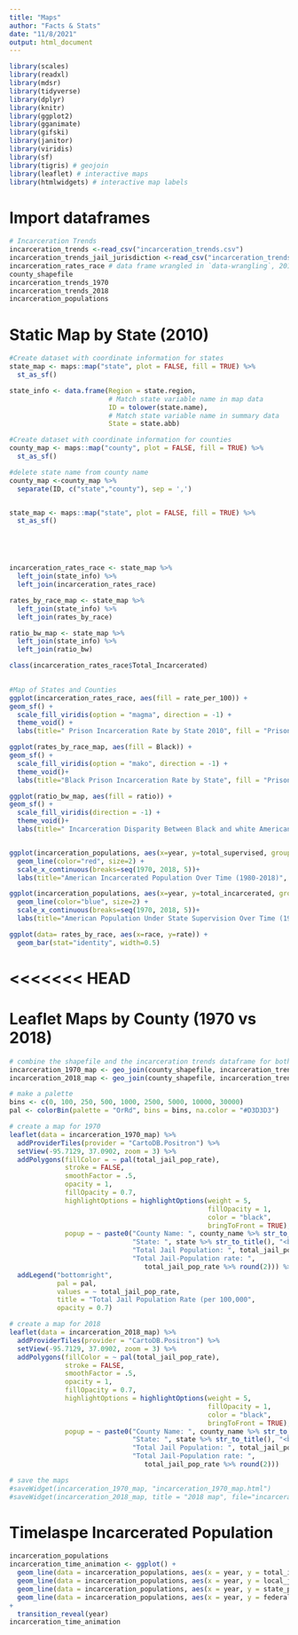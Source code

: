 ```yaml
---
title: "Maps"
author: "Facts & Stats"
date: "11/8/2021"
output: html_document
---
```


```r
library(scales)
library(readxl)
library(mdsr)
library(tidyverse)
library(dplyr)
library(knitr)
library(ggplot2)
library(gganimate)
library(gifski)
library(janitor)
library(viridis)
library(sf)
library(tigris) # geojoin
library(leaflet) # interactive maps
library(htmlwidgets) # interactive map labels
```

# Import dataframes
```r
# Incarceration Trends
incarceration_trends <-read_csv("incarceration_trends.csv")
incarceration_trends_jail_jurisdiction <-read_csv("incarceration_trends_jail_jurisdiction.csv")
incarceration_rates_race # data frame wrangled in `data-wrangling`, 2010 data
county_shapefile 
incarceration_trends_1970
incarceration_trends_2018
incarceration_populations
```

# Static Map by State (2010)
```r
#Create dataset with coordinate information for states
state_map <- maps::map("state", plot = FALSE, fill = TRUE) %>% 
  st_as_sf()

state_info <- data.frame(Region = state.region,
                         # Match state variable name in map data
                         ID = tolower(state.name), 
                         # Match state variable name in summary data
                         State = state.abb)

#Create dataset with coordinate information for counties
county_map <- maps::map("county", plot = FALSE, fill = TRUE) %>% 
  st_as_sf() 

#delete state name from county name
county_map <-county_map %>%
  separate(ID, c("state","county"), sep = ',')


state_map <- maps::map("state", plot = FALSE, fill = TRUE) %>% 
  st_as_sf()





incarceration_rates_race <- state_map %>% 
  left_join(state_info) %>% 
  left_join(incarceration_rates_race)

rates_by_race_map <- state_map %>% 
  left_join(state_info) %>% 
  left_join(rates_by_race)

ratio_bw_map <- state_map %>% 
  left_join(state_info) %>% 
  left_join(ratio_bw)

class(incarceration_rates_race$Total_Incarcerated)

  
#Map of States and Counties
ggplot(incarceration_rates_race, aes(fill = rate_per_100)) +
geom_sf() +
  scale_fill_viridis(option = "magma", direction = -1) +
  theme_void() +
  labs(title=" Prison Incarceration Rate by State 2010", fill = "Prisoners per \n100,000 residents")

ggplot(rates_by_race_map, aes(fill = Black)) +
geom_sf() +
  scale_fill_viridis(option = "mako", direction = -1) +
  theme_void()+
  labs(title="Black Prison Incarceration Rate by State", fill = "Prisoners per \n100,000 residents")

ggplot(ratio_bw_map, aes(fill = ratio)) +
geom_sf() +
  scale_fill_viridis(direction = -1) +
  theme_void()+
  labs(title=" Incarceration Disparity Between Black and white Americans 2020", fill = "Black/white Ratio ")


ggplot(incarceration_populations, aes(x=year, y=total_supervised, group=1)) +
  geom_line(color="red", size=2) + 
  scale_x_continuous(breaks=seq(1970, 2018, 5))+
  labs(title="American Incarcerated Population Over Time (1980-2018)", y = "Incarcerated Population", x= "Year")

ggplot(incarceration_populations, aes(x=year, y=total_incarcerated, group=1)) +
  geom_line(color="blue", size=2) + 
  scale_x_continuous(breaks=seq(1970, 2018, 5))+
  labs(title="American Population Under State Supervision Over Time (1980-2018)", y = "Incarcerated Population", x= "Year")

ggplot(data= rates_by_race, aes(x=race, y=rate)) +
  geom_bar(stat="identity", width=0.5)
```

<<<<<<< HEAD
=======
# Leaflet Maps by County (1970 vs 2018)
```r
# combine the shapefile and the incarceration trends dataframe for both years respectively
incarceration_1970_map <- geo_join(county_shapefile, incarceration_trends_1970, 'fips', 'fips', how = "left")
incarceration_2018_map <- geo_join(county_shapefile, incarceration_trends_2018, 'fips', 'fips', how = "left")

# make a palette
bins <- c(0, 100, 250, 500, 1000, 2500, 5000, 10000, 30000)
pal <- colorBin(palette = "OrRd", bins = bins, na.color = "#D3D3D3")

# create a map for 1970
leaflet(data = incarceration_1970_map) %>% 
  addProviderTiles(provider = "CartoDB.Positron") %>%
  setView(-95.7129, 37.0902, zoom = 3) %>%
  addPolygons(fillColor = ~ pal(total_jail_pop_rate),
              stroke = FALSE,
              smoothFactor = .5,
              opacity = 1,
              fillOpacity = 0.7,
              highlightOptions = highlightOptions(weight = 5,
                                                  fillOpacity = 1,
                                                  color = "black",
                                                  bringToFront = TRUE),
              popup = ~ paste0("County Name: ", county_name %>% str_to_title(), "<br>",
                               "State: ", state %>% str_to_title(), "<br>",
                               "Total Jail Population: ", total_jail_pop, "<br>",
                               "Total Jail-Population rate: ",
                                  total_jail_pop_rate %>% round(2))) %>%
  addLegend("bottomright",
            pal = pal,
            values = ~ total_jail_pop_rate,
            title = "Total Jail Population Rate (per 100,000",
            opacity = 0.7)

# create a map for 2018
leaflet(data = incarceration_2018_map) %>% 
  addProviderTiles(provider = "CartoDB.Positron") %>%
  setView(-95.7129, 37.0902, zoom = 3) %>%
  addPolygons(fillColor = ~ pal(total_jail_pop_rate),
              stroke = FALSE,
              smoothFactor = .5,
              opacity = 1,
              fillOpacity = 0.7,
              highlightOptions = highlightOptions(weight = 5,
                                                  fillOpacity = 1,
                                                  color = "black",
                                                  bringToFront = TRUE),
              popup = ~ paste0("County Name: ", county_name %>% str_to_title(), "<br>",
                               "State: ", state %>% str_to_title(), "<br>",
                               "Total Jail Population: ", total_jail_pop, "<br>",
                               "Total Jail-Population rate: ",
                                  total_jail_pop_rate %>% round(2)))

# save the maps
#saveWidget(incarceration_1970_map, "incarceration_1970_map.html")
#saveWidget(incarceration_2018_map, title = "2018 map", file="incarceration_2018_map.html")
```

# Timelaspe Incarcerated Population
```r
incarceration_populations
incarceration_time_animation <- ggplot() + 
  geom_line(data = incarceration_populations, aes(x = year, y = total_incarcerated)) +
  geom_line(data = incarceration_populations, aes(x = year, y = local_jail)) +
  geom_line(data = incarceration_populations, aes(x = year, y = state_prison)) +
  geom_line(data = incarceration_populations, aes(x = year, y = federal_prison)) 
+
  transition_reveal(year)
incarceration_time_animation
```